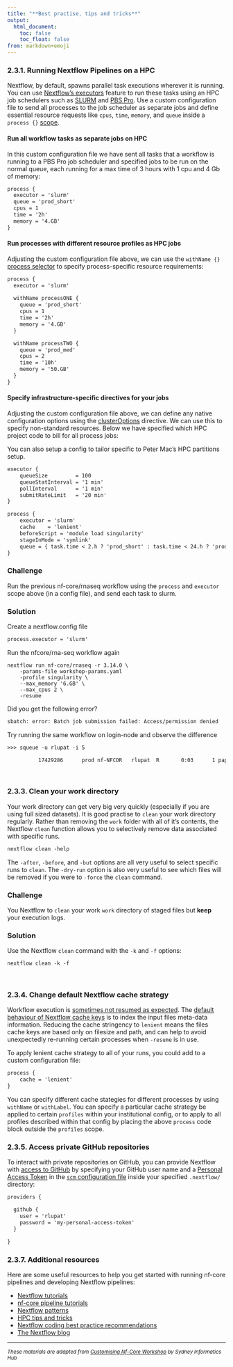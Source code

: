 ```yaml
---
title: "**Best practise, tips and tricks**"
output:
  html_document:
    toc: false
    toc_float: false
from: markdown+emoji
---
```


### **2.3.1. Running Nextflow Pipelines on a HPC **

Nextflow, by default, spawns parallel task executions wherever it is running. You can use [Nextflow's executors](https://www.nextflow.io/docs/latest/executor.html) feature to run these tasks using an HPC job schedulers such as [SLURM](https://www.nextflow.io/docs/latest/executor.html#slurm) and [PBS Pro](https://www.nextflow.io/docs/latest/executor.html#pbs-pro). Use a custom configuration file to send all processes to the job scheduler as separate jobs and define essential resource requests like `cpus`, `time`, `memory`, and `queue` inside a `process {}` [scope](https://www.nextflow.io/docs/latest/process.html#processes). 

#### **Run all workflow tasks as separate jobs on HPC**

In this custom configuration file we have sent all tasks that a workflow is running to a PBS Pro job scheduler and specified jobs to be run on the normal queue, each running for a max time of 3 hours with 1 cpu and 4 Gb of memory:

```default
process {
  executor = 'slurm'
  queue = 'prod_short'
  cpus = 1
  time = '2h'
  memory = '4.GB'
}
```

#### **Run processes with different resource profiles as HPC jobs**

Adjusting the custom configuration file above, we can use the `withName {}` [process selector](https://www.nextflow.io/docs/latest/config.html?highlight=withname#process-selectors) to specify process-specific resource requirements:

```default
process {
  executor = 'slurm'
	
  withName processONE {
    queue = 'prod_short'
    cpus = 1
    time = '2h'
    memory = '4.GB'
  }

  withName processTWO {
    queue = 'prod_med'
    cpus = 2
    time = '10h'
    memory = '50.GB'
  }
}
```

#### **Specify infrastructure-specific directives for your jobs**

Adjusting the custom configuration file above, we can define any native configuration options using the [clusterOptions](https://www.nextflow.io/docs/latest/process.html#process-clusteroptions) directive. We can use this to specify non-standard resources. Below we have specified which HPC project code to bill for all process jobs:

You can also setup a config to tailor specific to Peter Mac's HPC partitions setup. 

```default
executor {
    queueSize         = 100
    queueStatInterval = '1 min'
    pollInterval      = '1 min'
    submitRateLimit   = '20 min'
}

process {
    executor = 'slurm'
    cache    = 'lenient'
    beforeScript = 'module load singularity'
    stageInMode = 'symlink'
    queue = { task.time < 2.h ? 'prod_short' : task.time < 24.h ? 'prod_med' : 'prod' } 
}
```

::: callout-tip

### **Challenge**{.unlisted}

Run the previous nf-core/rnaseq workflow using the `process` and `executor` scope above (in a config file), and send each task to slurm. 

:::

::: {.callout-caution collapse="true"}

### Solution

Create a nextflow.config file

```default
process.executor = 'slurm'
```

Run the nfcore/rna-seq workflow again
```
nextflow run nf-core/rnaseq -r 3.14.0 \
    -params-file workshop-params.yaml
    -profile singularity \
    --max_memory '6.GB' \
    --max_cpus 2 \
    -resume 
```

Did you get the following error? 

``` default
sbatch: error: Batch job submission failed: Access/permission denied
```

Try running the same workflow on login-node and observe the difference

```default
>>> squeue -u rlupat -i 5

          17429286      prod nf-NFCOR   rlupat  R       0:03      1 papr-res-compute01
```

:::

<br/>

### **2.3.3. Clean your work directory**

Your work directory can get very big very quickly (especially if you are using full sized datasets). It is good practise to `clean` your work directory regularly. Rather than removing the `work` folder with all of it's contents, the Nextflow `clean` function allows you to selectively remove data associated with specific runs.

```default
nextflow clean -help
```

The `-after`, `-before`, and `-but` options are all very useful to select specific runs to `clean`. The `-dry-run` option is also very useful to see which files will be removed if you were to `-force` the `clean` command.

::: callout-tip

### **Challenge**{.unlisted}

You Nextflow to `clean` your work `work` directory of staged files but **keep** your execution logs.

:::

::: {.callout-caution collapse="true"}

### Solution

Use the Nextflow `clean` command with the `-k` and `-f` options:

```default
nextflow clean -k -f
```

:::

<br/>


### **2.3.4. Change default Nextflow cache strategy**

Workflow execution is [sometimes not resumed as expected](https://training.nextflow.io/basic_training/cache_and_resume/#resume-troubleshootingl). The [default behaviour of Nextflow cache keys](https://www.nextflow.io/docs/latest/process.html#cache) is to index the input files meta-data information. Reducing the cache stringency to `lenient` means the files cache keys are based only on filesize and path, and can help to avoid unexpectedly re-running certain processes when `-resume` is in use. 

To apply lenient cache strategy to all of your runs, you could add to a custom configuration file:

```default
process {
    cache = 'lenient'
}
```

You can specify different cache stategies for different processes by using `withName` or `withLabel`. You can specify a particular cache strategy be applied to certain `profiles` within your institutional config, or to apply to all profiles described within that config by placing the above `process` code block outside the `profiles` scope.    



### **2.3.5. Access private GitHub repositories**

To interact with private repositories on GitHub, you can provide Nextflow with [access to GitHub](https://www.nextflow.io/docs/latest/sharing.html#github-credentials) by specifying your GitHub user name and a [Personal Access Token](https://docs.github.com/en/authentication/keeping-your-account-and-data-secure/creating-a-personal-access-token) in the [`scm` configuration file](https://www.nextflow.io/docs/latest/sharing.html#scm-configuration-file) inside your specified `.nextflow/` directory:

```default
providers {

  github {
    user = 'rlupat'
    password = 'my-personal-access-token'
  }

}
```

### **2.3.7. Additional resources **

Here are some useful resources to help you get started with running nf-core pipelines and developing Nextflow pipelines:

* [Nextflow tutorials](https://nf-co.re/docs/usage/nextflow)
* [nf-core pipeline tutorials](https://nf-co.re/usage/usage_tutorials)
* [Nextflow patterns](https://nextflow-io.github.io/patterns/index.html)
* [HPC tips and tricks](https://www.nextflow.io/blog/2021/5_tips_for_hpc_users.html)
* [Nextflow coding best practice recommendations](https://carpentries-incubator.github.io/Pipeline_Training_with_Nextflow/07-Nextflow_Best_Practice/index.html)
* [The Nextflow blog](https://www.nextflow.io/blog.html)

---
^*These materials are adapted from [Customising Nf-Core Workshop](https://sydney-informatics-hub.github.io/customising-nfcore-workshop/notebooks/1.2_nfcore.html) by Sydney Informatics Hub*^